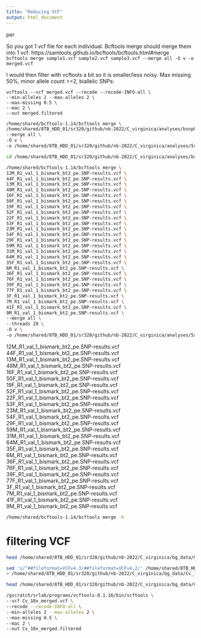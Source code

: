```yaml
---
title: "Reducing VCF"
output: html_document
---
```


per

So you got 1 vcf file for each individual. Bcftools merge should merge them into 1 vcf:
https://samtools.github.io/bcftools/bcftools.html#merge  
`bcftools merge sample1.vcf sample2.vcf sample3.vcf --merge all -O v -o merged.vcf`  

I would then filter with vcftools a bit so it is smaller/less noisy. Max missing 50%, minor allele count >=2, biallelic SNPs:  
```
vcftools --vcf merged.vcf --recode --recode-INFO-all \
--min-alleles 2 --max-alleles 2 \
--max-missing 0.5 \
--mac 2 \
--out merged.filtered
```

```bash
/home/shared/bcftools-1.14/bcftools merge \
/home/shared/8TB_HDD_01/sr320/github/nb-2022/C_virginica/analyses/bsnp01/*vcf \
--merge all \
-O v \
-o /home/shared/8TB_HDD_01/sr320/github/nb-2022/C_virginica/analyses/5x_merged.vcf
```


```bash
cd /home/shared/8TB_HDD_01/sr320/github/nb-2022/C_virginica/analyses/bsnp01/

/home/shared/bcftools-1.14/bcftools merge \
12M_R1_val_1_bismark_bt2_pe.SNP-results.vcf \
44F_R1_val_1_bismark_bt2_pe.SNP-results.vcf \
13M_R1_val_1_bismark_bt2_pe.SNP-results.vcf \
48M_R1_val_1_bismark_bt2_pe.SNP-results.vcf \
16F_R1_val_1_bismark_bt2_pe.SNP-results.vcf \
50F_R1_val_1_bismark_bt2_pe.SNP-results.vcf \
19F_R1_val_1_bismark_bt2_pe.SNP-results.vcf \
52F_R1_val_1_bismark_bt2_pe.SNP-results.vcf \
22F_R1_val_1_bismark_bt2_pe.SNP-results.vcf \
53F_R1_val_1_bismark_bt2_pe.SNP-results.vcf \
23M_R1_val_1_bismark_bt2_pe.SNP-results.vcf \
54F_R1_val_1_bismark_bt2_pe.SNP-results.vcf \
29F_R1_val_1_bismark_bt2_pe.SNP-results.vcf \
59M_R1_val_1_bismark_bt2_pe.SNP-results.vcf \
31M_R1_val_1_bismark_bt2_pe.SNP-results.vcf \
64M_R1_val_1_bismark_bt2_pe.SNP-results.vcf \
35F_R1_val_1_bismark_bt2_pe.SNP-results.vcf \
6M_R1_val_1_bismark_bt2_pe.SNP-results.vcf \
36F_R1_val_1_bismark_bt2_pe.SNP-results.vcf \
76F_R1_val_1_bismark_bt2_pe.SNP-results.vcf \
39F_R1_val_1_bismark_bt2_pe.SNP-results.vcf \
77F_R1_val_1_bismark_bt2_pe.SNP-results.vcf \
3F_R1_val_1_bismark_bt2_pe.SNP-results.vcf \
7M_R1_val_1_bismark_bt2_pe.SNP-results.vcf \
41F_R1_val_1_bismark_bt2_pe.SNP-results.vcf \
9M_R1_val_1_bismark_bt2_pe.SNP-results.vcf \
--merge all \
--threads 20 \
-O v \
-o /home/shared/8TB_HDD_01/sr320/github/nb-2022/C_virginica/analyses/5x_02_merged.vcf

```


12M_R1_val_1_bismark_bt2_pe.SNP-results.vcf  44F_R1_val_1_bismark_bt2_pe.SNP-results.vcf
13M_R1_val_1_bismark_bt2_pe.SNP-results.vcf  48M_R1_val_1_bismark_bt2_pe.SNP-results.vcf
16F_R1_val_1_bismark_bt2_pe.SNP-results.vcf  50F_R1_val_1_bismark_bt2_pe.SNP-results.vcf
19F_R1_val_1_bismark_bt2_pe.SNP-results.vcf  52F_R1_val_1_bismark_bt2_pe.SNP-results.vcf
22F_R1_val_1_bismark_bt2_pe.SNP-results.vcf  53F_R1_val_1_bismark_bt2_pe.SNP-results.vcf
23M_R1_val_1_bismark_bt2_pe.SNP-results.vcf  54F_R1_val_1_bismark_bt2_pe.SNP-results.vcf
29F_R1_val_1_bismark_bt2_pe.SNP-results.vcf  59M_R1_val_1_bismark_bt2_pe.SNP-results.vcf
31M_R1_val_1_bismark_bt2_pe.SNP-results.vcf  64M_R1_val_1_bismark_bt2_pe.SNP-results.vcf
35F_R1_val_1_bismark_bt2_pe.SNP-results.vcf  6M_R1_val_1_bismark_bt2_pe.SNP-results.vcf
36F_R1_val_1_bismark_bt2_pe.SNP-results.vcf  76F_R1_val_1_bismark_bt2_pe.SNP-results.vcf
39F_R1_val_1_bismark_bt2_pe.SNP-results.vcf  77F_R1_val_1_bismark_bt2_pe.SNP-results.vcf
3F_R1_val_1_bismark_bt2_pe.SNP-results.vcf   7M_R1_val_1_bismark_bt2_pe.SNP-results.vcf
41F_R1_val_1_bismark_bt2_pe.SNP-results.vcf  9M_R1_val_1_bismark_bt2_pe.SNP-results.vcf





```bash

/home/shared/bcftools-1.14/bcftools merge -h
```

# filtering VCF


```bash
head /home/shared/8TB_HDD_01/sr320/github/nb-2022/C_virginica/bg_data/Cv_10x_merged.vcf
```



```bash
sed 's/^##fileformat=VCFv4.3/##fileformat=VCFv4.2/' /home/shared/8TB_HDD_01/sr320/github/nb-2022/C_virginica/bg_data/Cv_10x_merged.vcf \
> /home/shared/8TB_HDD_01/sr320/github/nb-2022/C_virginica/bg_data/Cv_10x_fxmerged.vcf

```

```bash
head /home/shared/8TB_HDD_01/sr320/github/nb-2022/C_virginica/bg_data/Cv_10x_fxmerged.vcf
```

```bash
/gscratch/srlab/programs/vcftools-0.1.16/bin/vcftools \
--vcf Cv_10x_merged.vcf \
--recode --recode-INFO-all \
--min-alleles 2 --max-alleles 2 \
--max-missing 0.5 \
--mac 2 \
--out Cv_10x_merged.filtered

```



